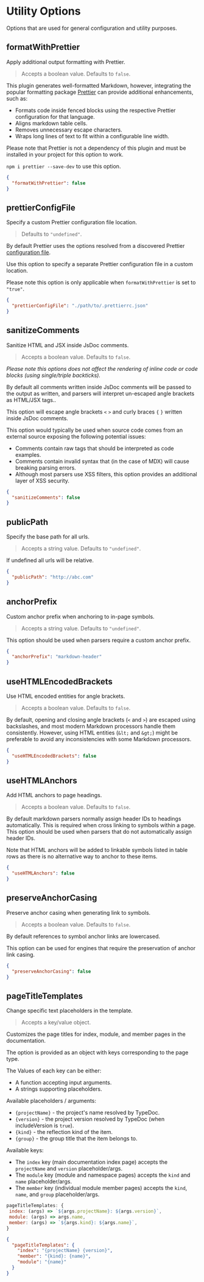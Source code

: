 
# Utility Options

Options that are used for general configuration and utility purposes.

## formatWithPrettier

<Callout emoji="💡">Apply additional output formatting with Prettier.</Callout>

> Accepts a boolean value. Defaults to `false`.

This plugin generates well-formatted Markdown, however, integrating the popular formatting package [Prettier](https://prettier.io/) can provide additional enhancements, such as:

- Formats code inside fenced blocks using the respective Prettier configuration for that language.
- Aligns markdown table cells.
- Removes unnecessary escape characters.
- Wraps long lines of text to fit within a configurable line width.

Please note that Prettier is not a dependency of this plugin and must be installed in your project for this option to work.

`npm i prettier --save-dev` to use this option.

```json filename="typedoc.json"
{
  "formatWithPrettier": false
}
```

## prettierConfigFile

<Callout emoji="💡">
  Specify a custom Prettier configuration file location.
</Callout>

> Defaults to `"undefined"`.

By default Prettier uses the options resolved from a discovered Prettier [configuration file](https://prettier.io/docs/en/configuration.html).

Use this option to specify a separate Prettier configuration file in a custom location.

Please note this option is only applicable when `formatWithPrettier` is set to `"true"`.

```json filename="typedoc.json"
{
  "prettierConfigFile": "./path/to/.prettierrc.json"
}
```

## sanitizeComments

<Callout emoji="💡">Sanitize HTML and JSX inside JsDoc comments.</Callout>

> Accepts a boolean value. Defaults to `false`.

_Please note this options does not affect the rendering of inline code or code blocks (using single/triple backticks)._

By default all comments written inside JsDoc comments will be passed to the output as written, and parsers will interpret un-escaped angle brackets as HTML/JSX tags..

This option will escape angle brackets `<` `>` and curly braces `{` `}` written inside JsDoc comments.

This option would typically be used when source code comes from an external source exposing the following potential issues:

- Comments contain raw tags that should be interpreted as code examples.
- Comments contain invalid syntax that (in the case of MDX) will cause breaking parsing errors.
- Although most parsers use XSS filters, this option provides an additional layer of XSS security.

```json filename="typedoc.json"
{
  "sanitizeComments": false
}
```

## publicPath

<Callout emoji="💡">Specify the base path for all urls.</Callout>

> Accepts a string value. Defaults to `"undefined"`.

If undefined all urls will be relative.

```json filename="typedoc.json"
{
  "publicPath": "http://abc.com"
}
```

## anchorPrefix

<Callout emoji="💡">
  Custom anchor prefix when anchoring to in-page symbols.
</Callout>

> Accepts a string value. Defaults to `"undefined"`.

This option should be used when parsers require a custom anchor prefix.

```json filename="typedoc.json"
{
  "anchorPrefix": "markdown-header"
}
```

## useHTMLEncodedBrackets

<Callout emoji="💡">Use HTML encoded entities for angle brackets.</Callout>

> Accepts a boolean value. Defaults to `false`.

By default, opening and closing angle brackets (`<` and `>`) are escaped using backslashes, and most modern Markdown processors handle them consistently.
However, using HTML entities (`&lt;` and `&gt;`) might be preferable to avoid any inconsistencies with some Markdown processors.

```json filename="typedoc.json"
{
  "useHTMLEncodedBrackets": false
}
```

## useHTMLAnchors

<Callout emoji="💡">Add HTML anchors to page headings.</Callout>

> Accepts a boolean value. Defaults to `false`.

By default markdown parsers normally assign header IDs to headings automatically.
This is required when cross linking to symbols within a page.
This option should be used when parsers that do not automatically assign header IDs.

Note that HTML anchors will be added to linkable symbols listed in table rows as there is no alternative way to anchor to these items.

```json filename="typedoc.json"
{
  "useHTMLAnchors": false
}
```

## preserveAnchorCasing

<Callout emoji="💡">
  Preserve anchor casing when generating link to symbols.
</Callout>

> Accepts a boolean value. Defaults to `false`.

By default references to symbol anchor links are lowercased.

This option can be used for engines that require the preservation of anchor link casing.

```json filename="typedoc.json"
{
  "preserveAnchorCasing": false
}
```

## pageTitleTemplates

<Callout emoji="💡">Change specific text placeholders in the template.</Callout>

> Accepts a key/value object.

Customizes the page titles for index, module, and member pages in the documentation.

The option is provided as an object with keys corresponding to the page type.

The Values of each key can be either:

- A function accepting input arguments.
- A strings supporting placeholders.

Available placeholders / arguments:

- `{projectName}` - the project's name resolved by TypeDoc.
- `{version}` - the project version resolved by TypeDoc (when includeVersion is `true`).
- `{kind}` - the reflection kind of the item.
- `{group}` - the group title that the item belongs to.

Available keys:

- The `index` key (main documentation index page) accepts the `projectName` and `version` placeholder/args.
- The `module` key (module and namespace pages) accepts the `kind` and `name` placeholder/args.
- The `member` key (individual module member pages) accepts the `kind`, `name`, and `group` placeholder/args.

```js filename="typedoc.cjs"
pageTitleTemplates: {
 index: (args) => `${args.projectName}: ${args.version}`,
 module: (args) => args.name,
 member: (args) => `${args.kind}: ${args.name}`,
}
```

```json filename="typedoc.json"
{
  "pageTitleTemplates": {
    "index": "{projectName} {version}",
    "member": "{kind}: {name}",
    "module": "{name}"
  }
}
```
